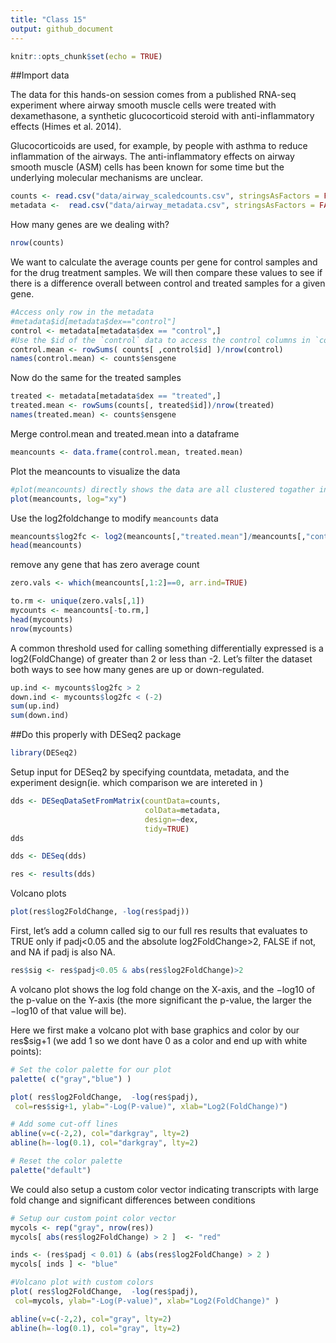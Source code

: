 ```yaml
---
title: "Class 15"
output: github_document
---
```


```r
knitr::opts_chunk$set(echo = TRUE)
```

##Import data 

The data for this hands-on session comes from a published RNA-seq experiment where airway smooth muscle cells were treated with dexamethasone, a synthetic glucocorticoid steroid with anti-inflammatory effects (Himes et al. 2014).

Glucocorticoids are used, for example, by people with asthma to reduce inflammation of the airways. The anti-inflammatory effects on airway smooth muscle (ASM) cells has been known for some time but the underlying molecular mechanisms are unclear.

```r
counts <- read.csv("data/airway_scaledcounts.csv", stringsAsFactors = FALSE)
metadata <-  read.csv("data/airway_metadata.csv", stringsAsFactors = FALSE)
```

How many genes are we dealing with?

```r
nrow(counts)
```

We want to calculate the average counts per gene for control samples and for the drug treatment samples. We will then compare these values to see if there is a difference overall between control and treated samples for a given gene. 
```r
#Access only row in the metadata
#metadata$id[metadata$dex=="control"]
control <- metadata[metadata$dex == "control",]
#Use the $id of the `control` data to access the control columns in `counts` and calculate the average 
control.mean <- rowSums( counts[ ,control$id] )/nrow(control) 
names(control.mean) <- counts$ensgene
```

Now do the same for the treated samples
```r
treated <- metadata[metadata$dex == "treated",]
treated.mean <- rowSums(counts[, treated$id])/nrow(treated)
names(treated.mean) <- counts$ensgene
```

Merge control.mean and treated.mean into a dataframe
```r
meancounts <- data.frame(control.mean, treated.mean)
```

Plot the meancounts to visualize the data
```r
#plot(meancounts) directly shows the data are all clustered togather in the corner
plot(meancounts, log="xy")
```

Use the log2foldchange to modify `meancounts` data
```r
meancounts$log2fc <- log2(meancounts[,"treated.mean"]/meancounts[,"control.mean"])
head(meancounts)
```

remove any gene that has zero average count
```r
zero.vals <- which(meancounts[,1:2]==0, arr.ind=TRUE)

to.rm <- unique(zero.vals[,1])
mycounts <- meancounts[-to.rm,]
head(mycounts)
nrow(mycounts)
```

A common threshold used for calling something differentially expressed is a log2(FoldChange) of greater than 2 or less than -2. Let’s filter the dataset both ways to see how many genes are up or down-regulated.
```r
up.ind <- mycounts$log2fc > 2
down.ind <- mycounts$log2fc < (-2)
sum(up.ind)
sum(down.ind)
```

##Do this properly with DESeq2 package
```r
library(DESeq2)
```

Setup input for DESeq2 by specifying countdata, metadata, and the experiment design(ie. which comparison we are intereted in )
```r
dds <- DESeqDataSetFromMatrix(countData=counts, 
                              colData=metadata, 
                              design=~dex, 
                              tidy=TRUE)
dds
```

```r
dds <- DESeq(dds)
```

```r
res <- results(dds)
```

Volcano plots
```r
plot(res$log2FoldChange, -log(res$padj))
```

First, let’s add a column called sig to our full res results that evaluates to TRUE only if padj<0.05 and the absolute log2FoldChange>2, FALSE if not, and NA if padj is also NA.

```r
res$sig <- res$padj<0.05 & abs(res$log2FoldChange)>2
```

A volcano plot shows the log fold change on the X-axis, and the −log10 of the p-value on the Y-axis (the more significant the p-value, the larger the −log10 of that value will be).

Here we first make a volcano plot with base graphics and color by our res$sig+1 (we add 1 so we dont have 0 as a color and end up with white points):

```r
# Set the color palette for our plot
palette( c("gray","blue") )

plot( res$log2FoldChange,  -log(res$padj), 
 col=res$sig+1, ylab="-Log(P-value)", xlab="Log2(FoldChange)")

# Add some cut-off lines
abline(v=c(-2,2), col="darkgray", lty=2)
abline(h=-log(0.1), col="darkgray", lty=2)
```

```r
# Reset the color palette
palette("default") 
```

We could also setup a custom color vector indicating transcripts with large fold change and significant differences between conditions
```r
# Setup our custom point color vector 
mycols <- rep("gray", nrow(res))
mycols[ abs(res$log2FoldChange) > 2 ]  <- "red" 

inds <- (res$padj < 0.01) & (abs(res$log2FoldChange) > 2 )
mycols[ inds ] <- "blue"

#Volcano plot with custom colors 
plot( res$log2FoldChange,  -log(res$padj), 
 col=mycols, ylab="-Log(P-value)", xlab="Log2(FoldChange)" )

abline(v=c(-2,2), col="gray", lty=2)
abline(h=-log(0.1), col="gray", lty=2)
```

